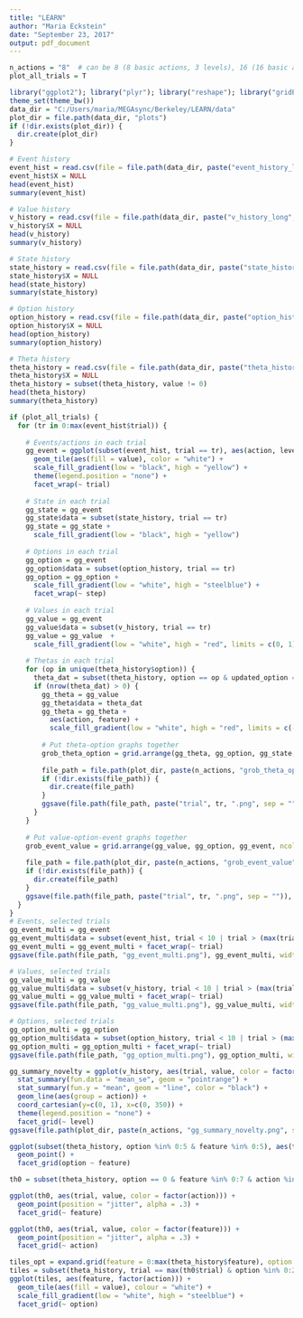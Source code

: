 ```yaml
---
title: "LEARN"
author: "Maria Eckstein"
date: "September 23, 2017"
output: pdf_document
---
```


```r
n_actions = "8"  # can be 8 (8 basic actions, 3 levels), 16 (16 basic actions, 4 levels), or 27 (27 basic actions, 3 levels)
plot_all_trials = T

library("ggplot2"); library("plyr"); library("reshape"); library("gridExtra")
theme_set(theme_bw())
data_dir = "C:/Users/maria/MEGAsync/Berkeley/LEARN/data"
plot_dir = file.path(data_dir, "plots")
if (!dir.exists(plot_dir)) {
  dir.create(plot_dir)
}
```
```r
# Event history
event_hist = read.csv(file = file.path(data_dir, paste("event_history_long", n_actions, ".csv", sep = "")), header = T)
event_hist$X = NULL
head(event_hist)
summary(event_hist)

# Value history
v_history = read.csv(file = file.path(data_dir, paste("v_history_long", n_actions, ".csv", sep = "")), header = T)
v_history$X = NULL
head(v_history)
summary(v_history)

# State history
state_history = read.csv(file = file.path(data_dir, paste("state_history_long", n_actions, ".csv", sep = "")), header = T)
state_history$X = NULL
head(state_history)
summary(state_history)

# Option history
option_history = read.csv(file = file.path(data_dir, paste("option_history_long", n_actions, ".csv", sep = "")), header = T)
option_history$X = NULL
head(option_history)
summary(option_history)

# Theta history
theta_history = read.csv(file = file.path(data_dir, paste("theta_history_long", n_actions, ".csv", sep = "")), header = T)
theta_history$X = NULL
theta_history = subset(theta_history, value != 0)
head(theta_history)
summary(theta_history)
```
```r
if (plot_all_trials) {
  for (tr in 0:max(event_hist$trial)) {
    
    # Events/actions in each trial
    gg_event = ggplot(subset(event_hist, trial == tr), aes(action, level)) +
      geom_tile(aes(fill = value), color = "white") +
      scale_fill_gradient(low = "black", high = "yellow") +
      theme(legend.position = "none") +
      facet_wrap(~ trial)
    
    # State in each trial
    gg_state = gg_event
    gg_state$data = subset(state_history, trial == tr)
    gg_state = gg_state +
      scale_fill_gradient(low = "black", high = "yellow")
    
    # Options in each trial
    gg_option = gg_event
    gg_option$data = subset(option_history, trial == tr)
    gg_option = gg_option +
      scale_fill_gradient(low = "white", high = "steelblue") +
      facet_wrap(~ step)
    
    # Values in each trial
    gg_value = gg_event
    gg_value$data = subset(v_history, trial == tr)
    gg_value = gg_value  +
      scale_fill_gradient(low = "white", high = "red", limits = c(0, 1))  # necessary to make each plot based on the same color
    
    # Thetas in each trial
    for (op in unique(theta_history$option)) {
      theta_dat = subset(theta_history, option == op & updated_option == op & trial == tr)
      if (nrow(theta_dat) > 0) {
        gg_theta = gg_value
        gg_theta$data = theta_dat
        gg_theta = gg_theta +
          aes(action, feature) +
          scale_fill_gradient(low = "white", high = "red", limits = c(-1, 1))  # necessary to make each plot based on the same color
        
        # Put theta-option graphs together
        grob_theta_option = grid.arrange(gg_theta, gg_option, gg_state, ncol = 1)
        
        file_path = file.path(plot_dir, paste(n_actions, "grob_theta_option", op))
        if (!dir.exists(file_path)) {
          dir.create(file_path)
        }
        ggsave(file.path(file_path, paste("trial", tr, ".png", sep = "")), grob_theta_option, width=max(event_hist$action)/2, height=3*max(event_hist$level))
      }
    }
    
    # Put value-option-event graphs together
    grob_event_value = grid.arrange(gg_value, gg_option, gg_event, ncol = 1)
    
    file_path = file.path(plot_dir, paste(n_actions, "grob_event_value"))
    if (!dir.exists(file_path)) {
      dir.create(file_path)
    }
    ggsave(file.path(file_path, paste("trial", tr, ".png", sep = "")), grob_event_value, width=max(event_hist$action)/2, height=3*max(event_hist$level))
  }
}
# Events, selected trials
gg_event_multi = gg_event
gg_event_multi$data = subset(event_hist, trial < 10 | trial > (max(trial) - 10))
gg_event_multi = gg_event_multi + facet_wrap(~ trial)
ggsave(file.path(file_path, "gg_event_multi.png"), gg_event_multi, width=6, height=4)

# Values, selected trials
gg_value_multi = gg_value
gg_value_multi$data = subset(v_history, trial < 10 | trial > (max(trial) - 10))
gg_value_multi = gg_value_multi + facet_wrap(~ trial)
ggsave(file.path(file_path, "gg_value_multi.png"), gg_value_multi, width=6, height=4)

# Options, selected trials
gg_option_multi = gg_option
gg_option_multi$data = subset(option_history, trial < 10 | trial > (max(trial) - 10))
gg_option_multi = gg_option_multi + facet_wrap(~ trial)
ggsave(file.path(file_path, "gg_option_multi.png"), gg_option_multi, width=6, height=4)
```

```r
gg_summary_novelty = ggplot(v_history, aes(trial, value, color = factor(action), group = level)) +
  stat_summary(fun.data = "mean_se", geom = "pointrange") +
  stat_summary(fun.y = "mean", geom = "line", color = "black") +
  geom_line(aes(group = action)) +
  coord_cartesian(y=c(0, 1), x=c(0, 350)) +
  theme(legend.position = "none") +
  facet_grid(~ level)
ggsave(file.path(plot_dir, paste(n_actions, "gg_summary_novelty.png", sep = "")), gg_summary_novelty, width = 6, height = 3)
```
```r
ggplot(subset(theta_history, option %in% 0:5 & feature %in% 0:5), aes(trial, value, color = factor(action))) +
  geom_point() +
  facet_grid(option ~ feature)
```

```r
th0 = subset(theta_history, option == 0 & feature %in% 0:7 & action %in% 0:7)

ggplot(th0, aes(trial, value, color = factor(action))) +
  geom_point(position = "jitter", alpha = .3) +
  facet_grid(~ feature)

ggplot(th0, aes(trial, value, color = factor(feature))) +
  geom_point(position = "jitter", alpha = .3) +
  facet_grid(~ action)

tiles_opt = expand.grid(feature = 0:max(theta_history$feature), option = 0:max(theta_history$option), action = max(theta_history$action))
tiles = subset(theta_history, trial == max(th0$trial) & option %in% 0:2 & action %in% 0:9)
ggplot(tiles, aes(feature, factor(action))) +
  geom_tile(aes(fill = value), colour = "white") +
  scale_fill_gradient(low = "white", high = "steelblue") +
  facet_grid(~ option)
```
```r
```